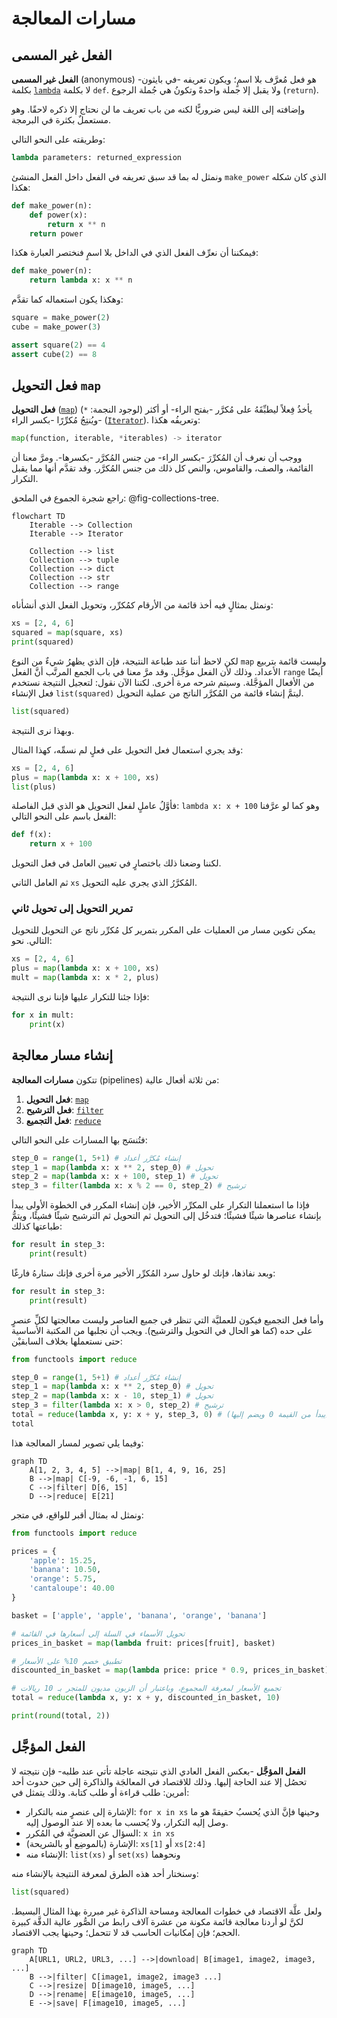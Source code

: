 # مسارات المعالجة

## الفعل غير المسمى

**الفعل غير المسمى** (anonymous) هو فعل مُعرَّف بلا اسمٍ؛ ويكون تعريفه -في بايثون- بكلمة [`lambda`](https://docs.python.org/3/tutorial/controlflow.html#lambda-expressions) لا بكلمة `def`.
ولا يقبل إلا جملة واحدةً وتكونُ هي جُملة الرجوع (`return`).

وإضافته إلى اللغة ليس ضروريًّا لكنه من باب تعريف ما لن نحتاج إلا ذكره لاحقًا. وهو مستعملٌ بكثرة في البرمجة.

وطريقته على النحو التالي:

```python
lambda parameters: returned_expression
```

ونمثل له بما قد سبق تعريفه في الفعل داخل الفعل المنشئ `make_power` الذي كان شكله هكذا:

```python
def make_power(n):
    def power(x):
        return x ** n
    return power
```
فيمكننا أن نعرِّف الفعل الذي في الداخل بلا اسمٍ فنختصر العبارة هكذا:

```python
def make_power(n):
    return lambda x: x ** n
```
وهكذا يكون استعماله كما تقدَّم:

```python
square = make_power(2)
cube = make_power(3)

assert square(2) == 4
assert cube(2) == 8
```

## فعل التحويل `map`

**فعل التحويل** ([`map`](https://docs.python.org/3/library/functions.html#map)) يأخذُ فِعلاً ليطبِّقَهُ على مُكرَّر -بفتح الراء- أو أكثر (لوجود النجمة: `*`) ويُنتِجُ مُكرِّرًا -بكسر الراء- ([`Iterator`](https://docs.python.org/3/glossary.html#term-iterator)). وتعريفُه هكذا:

```python
map(function, iterable, *iterables) -> iterator
```

ووجب أن نعرف أن المُكرِّرَ -بكسر الراء- من جنس المُكرَّر -بكسرها-. 
ومرَّ معنا أن القائمة، والصف، والقاموس، والنص كل ذلك من جنس المُكرَّر. وقد تقدَّم أنها مما يقبل التكرار.

راجع شجرة الجموع في الملحق: @fig-collections-tree.

```mermaid
flowchart TD
    Iterable --> Collection
    Iterable --> Iterator

    Collection --> list
    Collection --> tuple
    Collection --> dict
    Collection --> str
    Collection --> range
```

ونمثل بمثالٍ فيه أخذ قائمة من الأرقام كمُكرِّر، وتحويل الفعل الذي أنشأناه:

```python
xs = [2, 4, 6]
squared = map(square, xs)
print(squared)
```

لكن لاحظ أننا عند طباعة النتيجة، فإن الذي يظهرُ شيءٌ من النوع `map` وليست قائمة بتربيع الأعداد. وذلك لأن الفعل مؤجَّل. وقد مرَّ معنا في باب الجمع المرتَّب أنَّ الفعل `range` أيضًا من الأفعال المؤجَّلة. وسيتم شرحه مرة أخرى. لكننا الآن نقول: لتعجيل النتيجة نستخدم فعل الإنشاء `list(squared)` ليتمَّ إنشاء قائمة من المُكرَّر الناتج من عملية التحويل.

```python
list(squared)
```

وبهذا نرى النتيجة.


وقد يجري استعمال فعل التحويل على فعلٍ لم نسمِّه، كهذا المثال:

```python
xs = [2, 4, 6]
plus = map(lambda x: x + 100, xs)
list(plus)
```

فأوَّلُ عاملٍ لفعل التحويل هو الذي قبل الفاصلة: `lambda x: x + 100` وهو كما لو عرَّفنا الفعل باسم على النحو التالي:

```python
def f(x):
    return x + 100
```

لكننا وضعنا ذلك باختصارٍ في تعيين العامل في فعل التحويل.

ثم العامل الثاني `xs` المُكرَّرُ الذي يجري عليه التحويل.


### تمرير التحويل إلى تحويل ثاني

يمكن تكوين مسار من العمليات على المكرر بتمرير كل مُكرِّر ناتج عن التحويل للتحويل التالي. نحو:

```python
xs = [2, 4, 6]
plus = map(lambda x: x + 100, xs)
mult = map(lambda x: x * 2, plus)
```

فإذا جئنا للتكرار عليها فإننا نرى النتيجة:

```python
for x in mult:
    print(x)
```

## إنشاء مسار معالجة

تتكون **مسارات المعالجة** (pipelines) من ثلاثة أفعال عالية:

1. **فعل التحويل**: [`map`](https://docs.python.org/3/library/functions.html#map)
2. **فعل الترشيح**: [`filter`](https://docs.python.org/3/library/functions.html#filter)
3. **فعل التجميع**: [`reduce`](https://docs.python.org/3/library/functools.html#functools.reduce)

فتُنسَج بها المسارات على النحو التالي:

```python
step_0 = range(1, 5+1) # إنشاء مُكرَّر أعداد
step_1 = map(lambda x: x ** 2, step_0) # تحويل
step_2 = map(lambda x: x + 100, step_1) # تحويل
step_3 = filter(lambda x: x % 2 == 0, step_2) # ترشيح
```

فإذا ما استعملنا التكرار على المكرِّر الأخير، فإن إنشاء المكرر في الخطوة الأولى يبدأ بإنشاء عناصرها شيئًا فشيئًا؛ فتدخُل إلى التحويل ثم التحويل ثم الترشيح شيئًا فشيئًا، ويتمُّ طباعتها كذلك:

```python
for result in step_3:
    print(result)
```

وبعد نفاذها، فإنك لو حاول سرد المُكرِّر الأخير مرة أخرى فإنك ستارهُ فارغًا:

```python
for result in step_3:
    print(result)
```

وأما فعل التجميع فيكون للعمليَّة التي تنظر في جميع العناصر وليست معالجتها لكلِّ عنصرٍ على حده (كما هو الحال في التحويل والترشيح).
ويجب أن نجلبها من المكتبة الأساسية حتى نستعملها بخلاف السابقيْن:

```python
from functools import reduce

step_0 = range(1, 5+1) # إنشاء مُكرَّر أعداد
step_1 = map(lambda x: x ** 2, step_0) # تحويل
step_2 = map(lambda x: x - 10, step_1) # تحويل
step_3 = filter(lambda x: x > 0, step_2) # ترشيح
total = reduce(lambda x, y: x + y, step_3, 0) # تجميع (يبدأ من القيمة 0 ويضم إليها)
total
```

وفيما يلي تصوير لمسار المعالجة هذا:

```mermaid
graph TD
    A[1, 2, 3, 4, 5] -->|map| B[1, 4, 9, 16, 25]
    B -->|map| C[-9, -6, -1, 6, 15]
    C -->|filter| D[6, 15]
    D -->|reduce| E[21]
```

ونمثل له بمثال أقبر للواقع، في متجر:

```python
from functools import reduce

prices = {
    'apple': 15.25,
    'banana': 10.50,
    'orange': 5.75,
    'cantaloupe': 40.00
}

basket = ['apple', 'apple', 'banana', 'orange', 'banana']

# تحويل الأسماء في السلة إلى أسعارها في القائمة
prices_in_basket = map(lambda fruit: prices[fruit], basket)

# تطبيق خصم 10% على الأسعار
discounted_in_basket = map(lambda price: price * 0.9, prices_in_basket)

# تجميع الأسعار لمعرفة المجموع، وباعتبار أن الزبون مديون للمتجر بـ 10 ريالات
total = reduce(lambda x, y: x + y, discounted_in_basket, 10)

print(round(total, 2))
```


## الفعل المؤجَّل

**الفعل المؤجَّل** -بعكس الفعل العادي الذي نتيجته عاجلة تأتي عند طلبه- فإن نتيجته لا تحصُل إلا عند الحاجة إليها. وذلك للاقتصاد في المعالجَة والذاكرة إلى حين حدوث أحد أمرين: طلب قراءة أو طلب كتابة. وذلك يتمثل في:

- الإشارة إلى عنصرٍ منه بالتكرار: `for x in xs` وحينها فإنَّ الذي يُحسبُ حقيقةً هو ما وصل إليه التكرار، ولا يُحسب ما بعده إلا عند الوصول إليه.
- السؤال عن العضويَّة في المُكرر: `x in xs`
- الإشارة (بالموضِع أو بالشريحة): `xs[1]` أو `xs[2:4]`
- الإنشاء منه: `list(xs)` أو `set(xs)` ونحوهما

وسنختار أحد هذه الطرق لمعرفة النتيجة بالإنشاء منه:

```python
list(squared)
```

ولعل علَّة الاقتصاد في خطوات المعالجة ومساحة الذاكرة غير مبررة بهذا المثال البسيط. لكنَّ لو أردنا معالجة قائمة مكونة من عشرة آلاف رابط من الصُّور عالية الدقَّة كبيرة الحجم؛ فإن إمكانيات الحاسب قد لا تتحمل؛ وحينها يجب الاقتصاد.

```mermaid
graph TD
    A[URL1, URL2, URL3, ...] -->|download| B[image1, image2, image3, ...]
    B -->|filter| C[image1, image2, image3 ...]
    C -->|resize| D[image10, image5, ...]
    D -->|rename| E[image10, image5, ...]
    E -->|save| F[image10, image5, ...]
```
